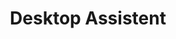 ---
title: "Desktop Assistent"
publishedAt: "2024-12-05"
images:
  - "/images/projects/project-01/video-02.mp4"
---